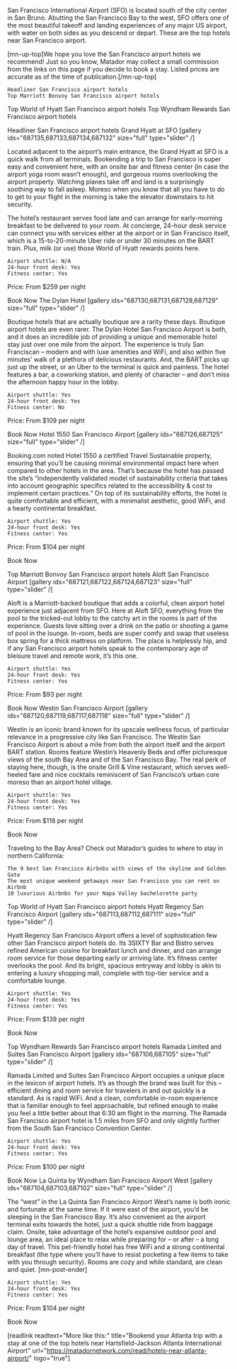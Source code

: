 San Francisco International Airport (SFO) is located south of the city center in San Bruno. Abutting the San Francisco Bay to the west, SFO offers one of the most beautiful takeoff and landing experiences of any major US airport, with water on both sides as you descend or depart. These are the top hotels near San Francisco airport.

[mn-up-top]We hope you love the San Francisco airport hotels we recommend! Just so you know, Matador may collect a small commission from the links on this page if you decide to book a stay. Listed prices are accurate as of the time of publication.[/mn-up-top]




	Headliner San Francisco airport hotels
	Top Marriott Bonvoy San Francisco airport hotels
Top World of Hyatt San Francisco airport hotels
 	Top Wyndham Rewards San Francisco airport hotels
 	





Headliner San Francisco airport hotels
Grand Hyatt at SFO
[gallery ids="687135,687133,687134,687132" size="full" type="slider"  /]

Located adjacent to the airport’s main entrance, the Grand Hyatt at SFO is a quick walk from all terminals. Bookending a trip to San Francisco is super easy and convenient here, with an onsite bar and fitness center (in case the airport yoga room wasn’t enough), and gorgeous rooms overlooking the airport property. Watching planes take off and land is a surprisingly soothing way to fall asleep. Moreso when you know that all you have to do to get to your flight in the morning is take the elevator downstairs to hit security.

The hotel’s restaurant serves food late and can arrange for early-morning breakfast to be delivered to your room. At concierge, 24-hour desk service can connect you with services either at the airport or in San Francisco itself, which is a 15-to-20-minute Uber ride or under 30 minutes on the BART train. Plus, milk (or use) those World of Hyatt rewards points here.

 	Airport shuttle: N/A
 	24-hour front desk: Yes
 	Fitness center: Yes

Price: From $259 per night

Book Now
The Dylan Hotel
[gallery ids="687130,687131,687128,687129" size="full" type="slider"  /]

Boutique hotels that are actually boutique are a rarity these days. Boutique airport hotels are even rarer. The Dylan Hotel San Francisco Airport is both, and it does an incredible job of providing a unique and memorable hotel stay just over one mile from the airport. The experience is truly San Franciscan – modern and with luxe amenities and WiFi, and also within five minutes’ walk of a plethora of delicious restaurants. And, the BART picks up just up the street, or an Uber to the terminal is quick and painless. The hotel features a bar, a coworking station, and plenty of character – and don’t miss the afternoon happy hour in the lobby.

 	Airport shuttle: Yes
 	24-hour front desk: Yes
 	Fitness center: No

Price: From $109 per night

Book Now
Hotel 1550 San Francisco Airport
[gallery ids="687126,687125" size="full" type="slider"  /]

Booking.com noted Hotel 1550 a certified Travel Sustainable property, ensuring that you’ll be causing minimal environmental impact here when compared to other hotels in the area. That’s because the hotel has passed the site’s “independently validated model of sustainability criteria that takes into account geographic specifics related to the accessibility &amp; cost to implement certain practices.” On top of its sustainability efforts, the hotel is quite comfortable and efficient, with a minimalist aesthetic, good WiFi, and a hearty continental breakfast.

 	Airport shuttle: Yes
 	24-hour front desk: Yes
 	Fitness center: Yes

Price: From $104 per night

Book Now


Top Marriott Bonvoy San Francisco airport hotels
Aloft San Francisco Airport
[gallery ids="687121,687122,687124,687123" size="full" type="slider"  /]

Aloft is a Marriott-backed boutique that adds a colorful, clean airport hotel experience just adjacent from SFO. Here at Aloft SFO, everything from the pool to the tricked-out lobby to the catchy art in the rooms is part of the experience. Guests love sitting over a drink on the patio or shooting a game of pool in the lounge. In-room, beds are super comfy and swap that useless box spring for a thick mattress on platform. The place is helplessly hip, and if any San Francisco airport hotels speak to the contemporary age of bleisure travel and remote work, it’s this one.

 	Airport shuttle: Yes
 	24-hour front desk: Yes
 	Fitness center: Yes

Price: From $93 per night

Book Now
Westin San Francisco Airport
[gallery ids="687120,687119,687117,687118" size="full" type="slider"  /]

Westin is an iconic brand known for its upscale wellness focus, of particular relevance in a progressive city like San Francisco. The Westin San Francisco Airport is about a mile from both the airport itself and the airport BART station. Rooms feature Westin’s Heavenly Beds and offer picturesque views of the south Bay Area and of the San Francisco Bay. The real perk of staying here, though, is the onsite Grill &amp; Vine restaurant, which serves well-heeled fare and nice cocktails reminiscent of San Francisco’s urban core moreso than an airport hotel village.

 	Airport shuttle: Yes
 	24-hour front desk: Yes
 	Fitness center: Yes

Price: From $118 per night

Book Now

Traveling to the Bay Area? Check out Matador’s guides to where to stay in northern California:


 	The 9 best San Francisco Airbnbs with views of the skyline and Golden Gate
 	The most unique weekend getaways near San Francisco you can rent on Airbnb
 	10 luxurious Airbnbs for your Napa Valley bachelorette party




Top World of Hyatt San Francisco airport hotels
Hyatt Regency San Francisco Airport
[gallery ids="687113,687112,687111" size="full" type="slider"  /]

Hyatt Regency San Francisco Airport offers a level of sophistication few other San Francisco airport hotels do. Its 3SIXTY Bar and Bistro serves refined American cuisine for breakfast lunch and dinner, and can arrange room service for those departing early or arriving late. It’s fitness center overlooks the pool. And its bright, spacious entryway and lobby is akin to entering a luxury shopping mall, complete with top-tier service and a comfortable lounge.

 	Airport shuttle: Yes
 	24-hour front desk: Yes
 	Fitness center: Yes

Price: From $139 per night

Book Now


Top Wyndham Rewards San Francisco airport hotels
Ramada Limited and Suites San Francisco Airport
[gallery ids="687106,687105" size="full" type="slider"  /]

Ramada Limited and Suites San Francisco Airport occupies a unique place in the lexicon of airport hotels. It’s as though the brand was built for this – efficient dining and room service for travelers in and out quickly is a standard. As is rapid WiFi. And a clean, comfortable in-room experience that is familiar enough to feel approachable, but refined enough to make you feel a little better about that 6:30 am flight in the morning. The Ramada San Francisco airport hotel is 1.5 miles from SFO and only slightly further from the South San Francisco Convention Center.

 	Airport shuttle: Yes
 	24-hour front desk: Yes
 	Fitness center: Yes

Price: From $100 per night

Book Now
La Quinta by Wyndham San Francisco Airport West
[gallery ids="687104,687103,687102" size="full" type="slider"  /]

The “west” in the La Quinta San Francisco Airport West’s name is both ironic and fortunate at the same time. If it were east of the airport, you’d be sleeping in the San Francisco Bay. It’s also convenient as the airport terminal exits towards the hotel, just a quick shuttle ride from baggage claim. Onsite, take advantage of the hotel’s expansive outdoor pool and lounge area, an ideal place to relax while preparing for – or after – a long day of travel. This pet-friendly hotel has free WiFi and a strong continental breakfast (the type where you’ll have to resist pocketing a few items to take with you through security). Rooms are cozy and while standard, are clean and quiet. [mn-post-ender]

 	Airport shuttle: Yes
 	24-hour front desk: Yes
 	Fitness center: Yes

Price: From $104 per night

Book Now

[readlink readtext="More like this:" title="Bookend your Atlanta trip with a stay at one of the top hotels near Hartsfield-Jackson Atlanta International Airport"  url="https://matadornetwork.com/read/hotels-near-atlanta-airport/" logo="true"]
